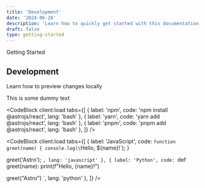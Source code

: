 ```yaml
---
title: 'Development'
date: '2024-06-28'
description: 'Learn how to quickly get started with this documentation template.'
draft: false
type: getting-started
---
```



<GroupName>Getting Started</GroupName>

## Development

Learn how to preview changes locally

<Callout
  alertTitle='Heads up!'
  alertDescription='You can add components to your app using the cli.'
  variant='callout'
/>

<DocsAccordion client:load />

This is some dummy text

<CodeBlock
  client:load
  tabs={[
    { label: 'npm', code: 'npm install @astrojs/react', lang: 'bash' },
    { label: 'yarn', code: 'yarn add @astrojs/react', lang: 'bash' },
    { label: 'pnpm', code: 'pnpm add @astrojs/react', lang: 'bash' },
  ]}
/>

<CodeBlock
  client:load
  tabs={[
    { label: 'JavaScript', code: `function greet(name) {
  console.log(\`Hello, \${name}!\`);
}

greet('Astro');
`, lang: 'javascript' },
    { label: 'Python', code: `def greet(name):
print(f"Hello, {name}!")

greet("Astro")
`, lang: 'python' },
]}
/>
